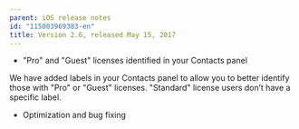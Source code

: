 ```yaml
---
parent: iOS release notes
id: "115003969383-en"
title: Version 2.6, released May 15, 2017
---
```

*   "Pro" and "Guest" licenses identified in your Contacts panel

We have added labels in your Contacts panel to allow you to better identify those with "Pro" or "Guest" licenses. "Standard" license users don’t have a specific label.

*   Optimization and bug fixing


